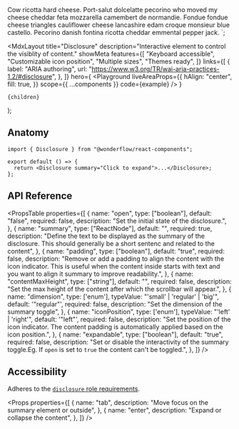 
  <Text maxWidth="60ch" dimmed={6}>
    Cow ricotta hard cheese. Port-salut dolcelatte pecorino who moved my
    cheese cheddar feta mozzarella camembert de normandie. Fondue fondue
    cheese triangles cauliflower cheese lancashire edam croque monsieur
    blue castello. Pecorino danish fontina ricotta cheddar emmental
    pepper jack.
  </Text>
</Disclosure>`;

  <MdxLayout
    title="Disclosure"
    description="Interactive element to control the visiblity of content."
    showMeta
    features={[
      "Keyboard accessible",
      "Customizable icon position",
      "Multiple sizes",
      "Themes ready",
    ]}
    links={[
      {
        label: "ARIA authoring",
        url: "https://www.w3.org/TR/wai-aria-practices-1.2/#disclosure",
      },
    ]}
    hero={
      <Playground
        liveAreaProps={{
          hAlign: "center",
          fill: true,
        }}
        scope={{ ...components }}
        code={example}
      />
    }
  >
    {children}
  </MdxLayout>
);

## Anatomy

```tsx highlight=1,4
import { Disclosure } from "@wonderflow/react-components";

export default () => {
  return <Disclosure summary="Click to expand">...</Disclosure>;
};
```

## API Reference

<PropsTable
  properties={[
    {
      name: "open",
      type: ["boolean"],
      default: "false",
      required: false,
      description: "Set the initial state of the disclosure.",
    },
    {
      name: "summary",
      type: ["ReactNode"],
      default: "",
      required: true,
      description: "Define the text to be displayed as the summary of the disclosure. This should generally be a short sentenc and related to the content",
    },
    {
      name: "padding",
      type: ["boolean"],
      default: "true",
      required: false,
      description: "Remove or add a padding to align the content with the icon indicator. This is useful when the content inside starts with text and you want to align it summary to improve readability.",
    },
    {
      name: "contentMaxHeight",
      type: ["string"],
      default: "",
      required: false,
      description: "Set the max height of the content after which the scrollbar will appear.",
    },
    {
      name: "dimension",
      type: ['enum'],
      typeValue: "'small' | 'regular' | 'big'",
      default: '"regular"',
      required: false,
      description: "Set the dimension of the summary toggle",
    },
    {
      name: "iconPosition",
      type: ['enum'],
      typeValue: "'left' | 'right'",
      default: '"left"',
      required: false,
      description: "Set the position of the icon indicator. The content padding is automatically applied based on the icon position.",
    },
    {
      name: "expandable",
      type: ["boolean"],
      default: "true",
      required: false,
      description: "Set or disable the interactivity of the summary toggle.Eg. If `open` is set to `true` the content can't be toggled.",
    },
  ]}
/>

## Accessibility

Adheres to the [`disclosure` role requirements](https://www.w3.org/TR/wai-aria-practices-1.2/#disclosure).

<Props
  properties={[
    {
      name: "tab",
      description: "Move focus on the summary element or outside",
    },
    {
      name: "enter",
      description: "Expand or collapse the content",
    },
  ]}
/>
